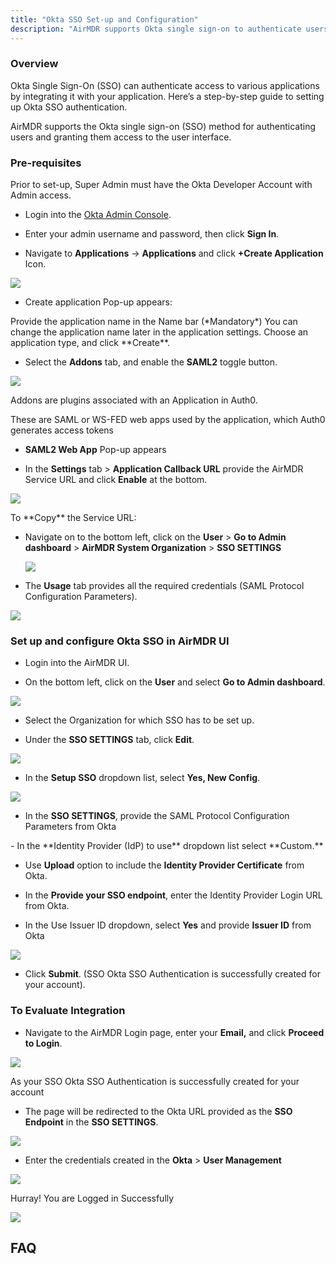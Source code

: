 ```yaml
---
title: "Okta SSO Set-up and Configuration"
description: "AirMDR supports Okta single sign-on to authenticate users for access to the AirMDR UI."
---
```


### Overview

Okta Single Sign-On (SSO) can authenticate access to various applications by integrating it with your application. Here’s a step-by-step guide to setting up Okta SSO authentication.

AirMDR supports the Okta single sign-on (SSO) method for authenticating users and granting them access to the user interface.

### Pre-requisites

<Tip>
  Prior to set-up, Super Admin must have the Okta Developer Account with Admin access.
</Tip>

* Login into the [Okta Admin Console](https://your-okta-domain.okta.com).

* Enter your admin username and password, then click **Sign In**.

* Navigate to **Applications** → **Applications** and click **+Create Application** Icon.

![](/images/Okta-SSO-Setup/SSO-1.png)

* Create application Pop-up appears:

<Check>
  Provide the application name in the Name bar (*Mandatory*)

  <Note>
    You can change the application name later in the application settings.
  </Note>
</Check>

<Check>
  Choose an application type, and click **Create**.
</Check>

* Select the **Addons** tab, and enable the **SAML2** toggle button.

![](/images/Okta-SSO-Setup/SSO-2.png)

<Info>
  Addons are plugins associated with an Application in Auth0.&#x20;

  These are SAML or WS-FED web apps used by the application, which Auth0 generates access tokens
</Info>

* **SAML2 Web App** Pop-up appears

* In the **Settings** tab > **Application Callback URL** provide the AirMDR Service URL and click **Enable** at the bottom.

![](/images/Okta-SSO-Setup/SSO-3.png)

<Tip>
  To **Copy** the Service URL:

  * Navigate on to the bottom left, click on the **User** > **Go to Admin dashboard** > **AirMDR System Organization** > **SSO SETTINGS**





    ![](/images/Okta-SSO-Setup/SSO-4.png)
</Tip>

* The **Usage** tab provides all the required credentials (SAML Protocol Configuration Parameters).

![](/images/Okta-SSO-Setup/SSO-5.png)

### Set up and configure Okta SSO in AirMDR UI

* Login into the AirMDR UI.

* On the bottom left, click on the **User** and select **Go to Admin dashboard**.

![](/images/Okta-SSO-Setup/SSO-6.png)

* Select the Organization for which SSO has to be set up.

* Under the **SSO SETTINGS** tab, click **Edit**.

![](/images/Okta-SSO-Setup/SSO-7.png)

* In the **Setup SSO** dropdown list, select **Yes, New Config**.

![](/images/Okta-SSO-Setup/SSO-8.png)

* In the **SSO SETTINGS**, provide the SAML Protocol Configuration Parameters from Okta

<Check>
  - In the **Identity Provider (IdP) to use** dropdown list select **Custom.**

  - Use **Upload** option to include the **Identity Provider Certificate** from Okta.

  - In the **Provide your SSO endpoint**, enter the Identity Provider Login URL from Okta.

  - In the Use Issuer ID dropdown, select **Yes** and provide **Issuer ID** from Okta

  ![](/images/Okta-SSO-Setup/SSO-9.png)
</Check>

* Click **Submit**. (SSO Okta SSO Authentication is successfully created for your account).

### To Evaluate Integration

* Navigate to the AirMDR Login page, enter your **Email,** and click **Proceed to Login**.

![](/images/Okta-SSO-Setup/SSO-10.png)

<Info>
  As your SSO Okta SSO Authentication is successfully created for your account
</Info>

* The page will be redirected to the Okta URL provided as the **SSO Endpoint** in the **SSO SETTINGS**.

![](/images/Okta-SSO-Setup/SSO-11.png)

* Enter the credentials created in the **Okta** > **User Management**

![](/images/Okta-SSO-Setup/SSO-12.png)

<Frame as="div">
  <Icon icon="rocket-launch" />  Hurray! You are Logged in Successfully
</Frame>

![](/images/Okta-SSO-Setup/SSO-13.png)

## FAQ